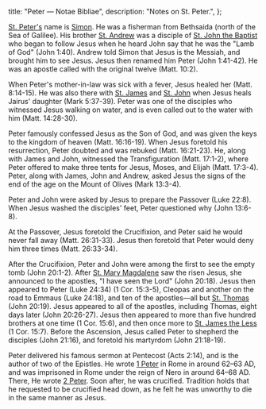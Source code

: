   title: "Peter — Notae Bibliae",
  description: "Notes on St. Peter.",
};

<Initial text="Peter"/>

[St. Peter's](/glossary/names#peter) name is [Simon](/glossary/names#simon). He was a fisherman from Bethsaida (north of the Sea of Galilee). His brother [St. Andrew](/people/saints/andrew) was a disciple of [St. John the Baptist](/people/saints/john-the-baptist) who began to follow Jesus when he heard John say that he was the "Lamb of God" (John 1:40). Andrew told Simon that Jesus is the Messiah, and brought him to see Jesus. Jesus then renamed him Peter (John 1:41-42). He was an apostle called with the original twelve (Matt. 10:2).

When Peter's mother-in-law was sick with a fever, Jesus healed her (Matt. 8:14-15). He was also there with [St. James](/people/saints/james) and [St. John](/people/saints/john) when Jesus heals Jairus' daughter (Mark 5:37-39). Peter was one of the disciples who witnessed Jesus walking on water, and is even called out to the water with him (Matt. 14:28-30).

Peter famously confessed Jesus as the Son of God, and was given the keys to the kingdom of heaven (Matt. 16:16-19). When Jesus foretold his resurrection, Peter doubted and was rebuked (Matt. 16:21-23). He, along with James and John, witnessed the Transfiguration (Matt. 17:1-2), where Peter offered to make three tents for Jesus, Moses, and Elijah (Matt. 17:3-4). Peter, along with James, John and Andrew, asked Jesus the signs of the end of the age on the Mount of Olives (Mark 13:3-4).

Peter and John were asked by Jesus to prepare the Passover (Luke 22:8). When Jesus washed the disciples' feet, Peter questioned why (John 13:6-8).

At the Passover, Jesus foretold the Crucifixion, and Peter said he would never fall away (Matt. 26:31-33). Jesus then foretold that Peter would deny him three times (Matt. 26:33-34).

After the Crucifixion, Peter and John were among the first to see the empty tomb (John 20:1-2). After [St. Mary Magdalene](/people/saints/mary-magdalene) saw the risen Jesus, she announced to the apostles, "I have seen the Lord" (John 20:18). Jesus then appeared to Peter (Luke 24:34) (1 Cor. 15:3-5), Cleopas and another on the road to Emmaus (Luke 24:18), and ten of the apostles—all but [St. Thomas](/people/saints/thomas) (John 20:19). Jesus appeared to all of the apostles, including Thomas, eight days later (John 20:26-27). Jesus then appeared to more than five hundred brothers at one time (1 Cor. 15:6), and then once more to [St. James the Less](/people/saints/james-the-less) (1 Cor. 15:7). Before the Ascension, Jesus called Peter to shepherd the disciples (John 21:16), and foretold his martyrdom (John 21:18-19).

Peter delivered his famous sermon at Pentecost (Acts 2:14), and is the author of two of the Epistles. He wrote [1 Peter](/bible/new-testament/epistles/1-peter) in Rome in around 62–63 AD, and was imprisoned in Rome under the reign of Nero in around 64–68 AD. There, He wrote [2 Peter](/bible/new-testament/epistles/2-peter). Soon after, he was crucified. Tradition holds that he requested to be crucified head down, as he felt he was unworthy to die in the same manner as Jesus.
